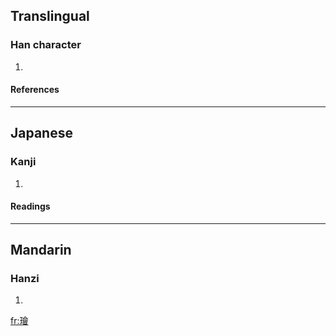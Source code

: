 ==Translingual==
===Han character===
{{Han char|rn=96|rad=玉|as=13|sn=17|four=1816<sub>6</sub>|canj=一土人一日 (MGOMA)}}
# {{defn|Han|sort=玉13}}
====References====
{{Han ref|kx=0743.140|dkj=21284|dj=1152.110|hdz=21142.030|uh=74AF|ud=29871|bh=ED6E|bd=60782}}

----
==Japanese==
===Kanji===
{{ja-kanji|grade=|rs=玉13}}
# {{defn|Japanese}} 
====Readings====
{{ja-readings|on=[[かい]] (kai), [[え]] (e), [[け]] (ke)|kun=[[かざり]] (kazari)|nanori=}}

----
==Mandarin==
===Hanzi===
{{cmn-hanzi|pin=[[huì]] (hui4)|wg=hui<sup>4</sup>}}
# {{defn|Mandarin}}

[[fr:璯]]